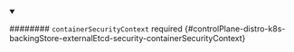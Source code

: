 


<details className="config-field" data-expandable="true" open>
<summary>

######## `containerSecurityContext` <span className="config-field-required" data-required="false">required</span> <span className="config-field-type"></span> <span className="config-field-default"></span> <span className="config-field-enum"></span> {#controlPlane-distro-k8s-backingStore-externalEtcd-security-containerSecurityContext}



</summary>

<PartialContainersecuritycontextreference />


</details>

